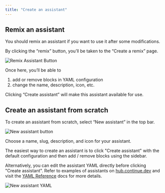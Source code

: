 ```yaml
---
title: "Create an assistant"
---
```


## Remix an assistant[​](#remix-an-assistant "Direct link to Remix an assistant")

You should remix an assistant if you want to use it after some modifications.

By clicking the “remix” button, you’ll be taken to the “Create a remix” page.

![Remix Assistant Button](/images/hub/assistants/images/assistant-remix-button-728ececa73983140eeab42e33cc3903b.png)

Once here, you’ll be able to

1. add or remove blocks in YAML configuration
2. change the name, description, icon, etc.

Clicking “Create assistant” will make this assistant available for use.

## Create an assistant from scratch[​](#create-an-assistant-from-scratch "Direct link to Create an assistant from scratch")

To create an assistant from scratch, select “New assistant” in the top bar.

![New assistant button](/images/hub/assistants/images/assistant-new-button-16070e2cff9ce25ec9ebfeecb0e2f2b5.png)

Choose a name, slug, description, and icon for your assistant.

The easiest way to create an assistant is to click "Create assistant" with the default configuration and then add / remove blocks using the sidebar.

Alternatively, you can edit the assistant YAML directly before clicking "Create assistant". Refer to examples of assistants on [hub.continue.dev](https://hub.continue.dev/explore/assistants) and visit the [YAML Reference](/reference#complete-yaml-config-example) docs for more details.

![New assistant YAML](/images/hub/assistants/images/assistant-create-yaml-a991e5a81506f1c3ba611a664a50734c.png)
